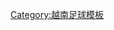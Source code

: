 {{Navbox
| basestyle = background: ;color: ;
| name  = 2015年越南足球甲級聯賽
| title = [[2015年越南足球甲級聯賽|2015年]][[越南足球甲級聯賽]]
| bodyclass=hlist
| list1 =
*[[平陽貝卡麥克斯足球俱樂部|平陽貝卡麥克斯]]
*[[同奈足球俱樂部|同奈FC]]
*[[隆安同心足球俱樂部|隆安同心]]
*[[河內T&T足球俱樂部|河內T&T]]
*[[海防足球俱樂部|海防FC]] 
*[[嘉萊黃英足球俱樂部|嘉萊黃英]]
*[[廣南QNK足球俱樂部|廣南QNK]]
*[[峴港SHB足球俱樂部|峴港SHB]]
*[[乂安藍江足球俱樂部|乂安藍江]]
*[[廣寧炭足球俱樂部|廣寧炭FC]]
*[[清化足球俱樂部|清化FC]]
*[[同塔足球俱乐部|同塔FC]]
*[[越南海庆和桑那足球俱乐部|庆和桑那]]
*[[芹苴XSKT足球俱樂部|芹苴XSKT]]
}}<noinclude>
[[Category:越南足球模板]]
</noinclude>
